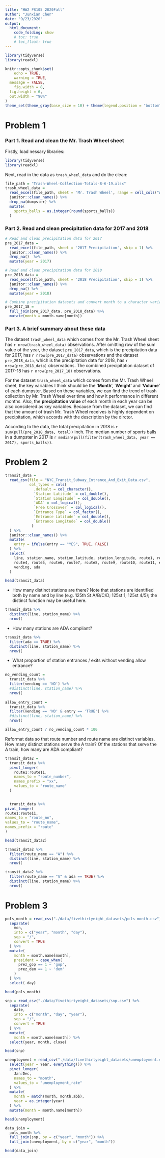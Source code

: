 ```yaml
---
title: "HW2 P8105 2020Fall"
author: "Junxian Chen"
date: "9/23/2020"
output: 
  html_document:
    code_folding: show
    # toc: true
    # toc_float: true
---
```


```r
library(tidyverse)
library(readxl)

knitr::opts_chunk$set(
	echo = TRUE,
	warning = TRUE,
  message = FALSE,
	fig.width = 8, 
  fig.height = 6,
  out.width = "90%"
)
theme_set(theme_gray(base_size = 10) + theme(legend.position = "bottom"))
```

# Problem 1

### Part 1. Read and clean the Mr. Trash Wheel sheet

Firstly, load nessary libraries:

```r
library(tidyverse)
library(readxl)
```

Next, read in the data as `trash_wheel_data` and do the clean:

```r
file_path = "Trash-Wheel-Collection-Totals-8-6-19.xlsx"
trash_wheel_data = 
  read_excel(file_path, sheet = 'Mr. Trash Wheel', range = cell_cols("A:N")) %>%
  janitor::clean_names() %>%
  drop_na(dumpster) %>%
  mutate(
    sports_balls = as.integer(round(sports_balls))
  )
```

### Part 2. Read and clean precipitation data for 2017 and 2018

```r
# Read and clean precipitation data for 2017
pre_2017_data = 
  read_excel(file_path, sheet = '2017 Precipitation', skip = 1) %>%
  janitor::clean_names() %>% 
  drop_na()  %>% 
  mutate(year = 2017)
```

```r
# Read and clean precipitation data for 2018
pre_2018_data = 
  read_excel(file_path, sheet = '2018 Precipitation', skip = 1) %>%
  janitor::clean_names() %>% 
  drop_na() %>% 
  mutate(year = 2018)
```

```r
# Combine precipitation datasets and convert month to a character variable
pre_2017_18 = 
  full_join(pre_2017_data, pre_2018_data) %>%
  mutate(month = month.name[month])
```

### Part 3. A brief summary about these data

The dataset `trash_wheel_data` which comes from the Mr. Trash Wheel sheet has `r nrow(trash_wheel_data)` observations. After omitting row of the sum value of the year, the dataset `pre_2017_data`, which is the precipitation data for 2017, has `r nrow(pre_2017_data)` observations and the dataset `pre_2018_data`, which is the precipitation data for 2018, has `r nrow(pre_2018_data)` observations. The combined precipitation dataset of 2017-18 has `r nrow(pre_2017_18)` observations.

For the dataset `trash_wheel_data` which comes from the Mr. Trash Wheel sheet, the key variables I think should be the '**Month**', '**Weight**' and '**Volume**' of each dumpster. Based on these variables, we can find the trend of trash collection by Mr. Trash Wheel over time and how it performance in different months. Also, the **precipitation value** of each month in each year can be also considered as key variables. Because from the dataset, we can find that the amount of trash Mr. Trash Wheel receives is highly dependent on precipitation, which accords with the description by the dirctor.

According to the data, the total precipitation in 2018 is `r sum(pull(pre_2018_data, total))` inch. The median number of sports balls in a dumpster in 2017 is `r median(pull(filter(trash_wheel_data, year == 2017), sports_balls))`.


# Problem 2

```r
transit_data = 
  read_csv(file = "NYC_Transit_Subway_Entrance_And_Exit_Data.csv",
           col_types = cols(
             .default = col_character(),
             `Station Latitude` = col_double(),
             `Station Longitude` = col_double(),
             `ADA` = col_logical(),
             `Free Crossover` = col_logical(),
             `Entrance Type` = col_factor(),
             `Entrance Latitude` = col_double(),
             `Entrance Longitude` = col_double()
            )
  ) %>%
  janitor::clean_names() %>%
  mutate(
    entry = ifelse(entry == "YES", TRUE, FALSE)
  ) %>%
  select(
    line, station_name, station_latitude, station_longitude, route1, route2, route3,
    route4, route5, route6, route7, route8, route9, route10, route11, entry, entrance_type, 
    vending, ada
  )

head(transit_data)
```

* How many distinct stations are there? Note that stations are identified both by name and by line (e.g. 125th St A/B/C/D; 125st 1; 125st 4/5); the distinct function may be useful here.

```r
transit_data %>% 
  distinct(line, station_name) %>% 
  nrow()
```

* How many stations are ADA compliant?

```r
transit_data %>% 
  filter(ada == TRUE) %>% 
  distinct(line, station_name) %>% 
  nrow()
```

* What proportion of station entrances / exits without vending allow entrance?

```r
no_vending_count = 
  transit_data %>% 
  filter(vending == 'NO') %>% 
  #distinct(line, station_name) %>% 
  nrow()
  
allow_entry_count = 
  transit_data %>% 
  filter(vending == 'NO' & entry == 'TRUE') %>% 
  #distinct(line, station_name) %>% 
  nrow()

allow_entry_count / no_vending_count * 100
```

Reformat data so that route number and route name are distinct variables. How many distinct stations serve the A train? Of the stations that serve the A train, how many are ADA compliant?

```r
transit_data2 = 
  transit_data %>% 
  pivot_longer(
    route1:route11,
    names_to = "route_number",
    names_prefix = "xx",
    values_to = "route_name"
  )

 
  transit_data %>%
pivot_longer(
route1:route11,
names_to = "route_no",
values_to = "route_name",
names_prefix = "route"
)

head(transit_data2)
```

```r
transit_data2 %>% 
  filter(route_name == "A") %>% 
  distinct(line, station_name) %>% 
  nrow()
```

```r
transit_data2 %>% 
  filter(route_name == "A" & ada == TRUE) %>% 
  distinct(line, station_name) %>% 
  nrow()
```


# Problem 3

```r
pols_month = read_csv("./data/fivethirtyeight_datasets/pols-month.csv") %>% 
  separate(
    mon,
    into = c("year", "month", "day"),
    sep = "/",
    convert = TRUE
  ) %>% 
  mutate(
    month = month.name[month],
    president = case_when(
      prez_gop == 1 ~ 'gop',
      prez_dem == 1 ~ 'dem' 
    )
  ) %>% 
  select(-day)

head(pols_month)
```

```r
snp = read_csv("./data/fivethirtyeight_datasets/snp.csv") %>% 
  separate(
    date,
    into = c("month", "day", "year"),
    sep = "/",
    convert = TRUE
  ) %>% 
  mutate(
    month = month.name[month]) %>% 
  select(year, month, close)

head(snp)
```

```r
unemployment = read_csv("./data/fivethirtyeight_datasets/unemployment.csv") %>%
  select(year = Year, everything()) %>% 
  pivot_longer(
    Jan:Dec,
    names_to = "month",
    values_to = "unemployment_rate"
  ) %>% 
  mutate(
    month = match(month, month.abb),
    year = as.integer(year)
  ) %>% 
  mutate(month = month.name[month])

head(unemployment)
```

```r
data_join = 
  pols_month %>% 
  full_join(snp, by = c("year", "month")) %>% 
  full_join(unemployment, by = c("year", "month"))

head(data_join)
```

